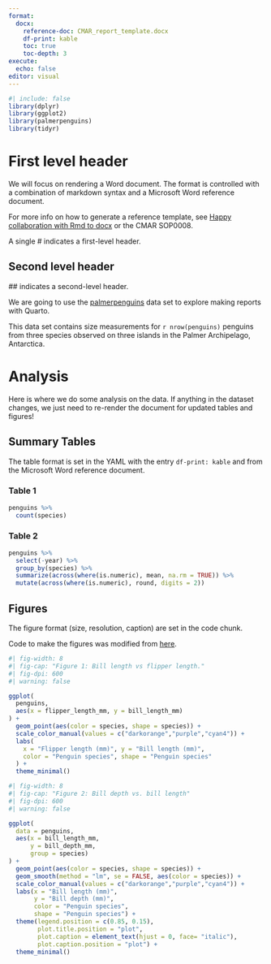 ```yaml
---
format: 
  docx: 
    reference-doc: CMAR_report_template.docx
    df-print: kable
    toc: true
    toc-depth: 3
execute: 
  echo: false
editor: visual
---
```


\newpage

```r
#| include: false
library(dplyr)
library(ggplot2)
library(palmerpenguins)
library(tidyr)
```

# First level header

We will focus on rendering a Word document. The format is controlled with a combination of markdown syntax and a Microsoft Word reference document.

For more info on how to generate a reference template, see [Happy collaboration with Rmd to docx](https://rmarkdown.rstudio.com/articles_docx.html) or the CMAR SOP0008.

A single \# indicates a first-level header.

## Second level header

\## indicates a second-level header.

We are going to use the [palmerpenguins](https://allisonhorst.github.io/palmerpenguins/) data set to explore making reports with Quarto.

This data set contains size measurements for `r nrow(penguins)` penguins from three species observed on three islands in the Palmer Archipelago, Antarctica.

# Analysis

Here is where we do some analysis on the data. If anything in the dataset changes, we just need to re-render the document for updated tables and figures!

## Summary Tables

The table format is set in the YAML with the entry `df-print: kable` and from the Microsoft Word reference document.

### Table 1

```r
penguins %>% 
  count(species)
```

### Table 2

```r
penguins %>% 
  select(-year) %>% 
  group_by(species) %>% 
  summarize(across(where(is.numeric), mean, na.rm = TRUE)) %>% 
  mutate(across(where(is.numeric), round, digits = 2))
```

\newpage

## Figures

The figure format (size, resolution, caption) are set in the code chunk.

Code to make the figures was modified from [here](https://allisonhorst.github.io/palmerpenguins/articles/examples.html).

```r
#| fig-width: 8
#| fig-cap: "Figure 1: Bill length vs flipper length."
#| fig-dpi: 600
#| warning: false

ggplot(
  penguins, 
  aes(x = flipper_length_mm, y = bill_length_mm)
) +
  geom_point(aes(color = species, shape = species)) +
  scale_color_manual(values = c("darkorange","purple","cyan4")) +
  labs(
    x = "Flipper length (mm)", y = "Bill length (mm)",
    color = "Penguin species", shape = "Penguin species"
  ) +
  theme_minimal()

```

```r
#| fig-width: 8
#| fig-cap: "Figure 2: Bill depth vs. bill length"
#| fig-dpi: 600
#| warning: false

ggplot(
  data = penguins,
  aes(x = bill_length_mm,
      y = bill_depth_mm,
      group = species)
) +
  geom_point(aes(color = species, shape = species)) +
  geom_smooth(method = "lm", se = FALSE, aes(color = species)) +
  scale_color_manual(values = c("darkorange","purple","cyan4")) +
  labs(x = "Bill length (mm)",
       y = "Bill depth (mm)",
       color = "Penguin species",
       shape = "Penguin species") +
  theme(legend.position = c(0.85, 0.15),
        plot.title.position = "plot",
        plot.caption = element_text(hjust = 0, face= "italic"),
        plot.caption.position = "plot") +
  theme_minimal()

```
